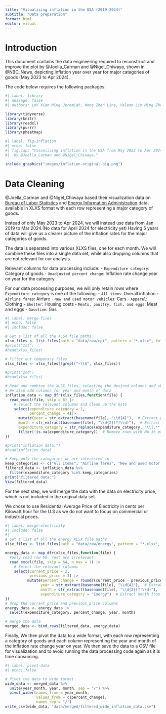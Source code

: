 ```yaml
---
title: "Visualising inflation in the USA (2019-2024)"
subtitle: "Data preparation"
format: html
editor: visual
---
```


# Introduction

This document contains the data engineering required to reconstruct and improve the plot by @Joella_Carman and @Nigel_Chiwaya, shown in @NBC_News, depicting inflation year over year for major categories of goods (May 2023 to Apr 2024).

The code below requires the following packages:

```r
#| label: library
#| message: false
#| authors: Loh Xian Ming Jeremiah, Wong Zhen Line, Veleon Lim Ming Zhe, Farah Binte Mohamed Tajudeen, Lim Xiang Wei Alex, Javier Ng Wei Cheng

library(tidyverse)
library(knitr)
library(readxl)
library(purrr)
library(pheatmap)

```

```r
#| label: fig-inflation
#| echo: false
#| fig.cap: "Visualising inflation in the USA from May 2023 to Apr 2024
#|  by @Joella_Carman and @Nigel_Chiwaya."

include_graphics("images/inflation-original-big.png")
```

# Data Cleaning

@Joella_Carman and @Nigel_Chiwaya based their visualization data on [Bureau of Labor Statistics](https://www.bls.gov/cpi/tables/supplemental-files/) and [Energy Information Administration](https://www.eia.gov/electricity/monthly/) data, available in XLXS format with each row representing a major category of goods.

Instead of only May 2023 to Apr 2024, we will instead use data from Jan 2019 to Mar 2024.(No data for April 2024 for electricity yet)
Having 5 years of data will give us a clearer picture of the inflation rates for the major categories of goods.

The data is separated into various XLXS files, one for each month. We will combine these files into a single data set, while also dropping columns that are not relevant for our analysis.

Relevant columns for data processing include: - `Expenditure category`: Category of goods - `Unadjusted percent change`: Inflation rate change year on year for the category

For our data processing purposes, we will only retain rows where `Expenditure category` is one of the following: - `All items`: Overall inflation - `Airline fares`: Airfare - `New and used motor vehicles`: Cars - `Apparel`: Clothing - `Shelter`: Housing costs - `Meats, poultry, fish, and eggs`: Meat and eggs - `Gasoline`: Gas


```r
#| label: merge-files
#| echo: false
#| include: false

# Get a list of all the XLSX file paths
xlsx_files <- list.files(path = "data/raw/cpi", pattern = "*.xlsx", full.names = TRUE)
#print("1st")
#head(xlsx_files)

# Filter out temporary files
xlsx_files <- xlsx_files[!grepl("~\\$", xlsx_files)]

#print("2nd")
#head(xlsx_files)

# Read and combine the XLSX files, selecting the desired columns and skipping rows
# We also add columns for year and month of data
inflation_data <- map_dfr(xlsx_files,function(file) { 
  read_excel(file, skip = 6) |>
    # Select the relevant columns and clean up the data
    select(expenditure_category = 2,
           percent_change = 4)|>
      mutate(year = str_extract(basename(file), "\\d{4}"),  # Extract year from file name
      month = str_extract(basename(file), "\\d{2}(?!\\d)"),  # Extract month from file name
      expenditure_category = str_replace(expenditure_category, "\\(.*", ""))|>  # Remove parentheses and text inside
      filter(!is.na(expenditure_category))  # Remove rows with NA in expenditure_category
})

#print("inflation data:")
#head(inflation_data)
```


```r

# Keep only the categories we are interested in
keep_categories <- c("All items", "Airline fares", "New and used motor vehicles", "Apparel", "Shelter", "Meats, poultry, fish, and eggs", "Gasoline ")
filtered_data <- inflation_data %>%
  filter(expenditure_category %in% keep_categories)
print("filtered data:")
View(filtered_data)
```

For the next step, we will merge the data with the data on electricity price, which is not included in the original data set.

We chose to use Residential Average Price of Electricity in cents per Kilowatt hour for the U.S as we do not want to focus on commercial or industrial prices.


```r
#| label: merge-electricity
#| include: false
#| 
# Get a list of all the energy XLSX file paths
xlsx_files <- list.files(path = "data/raw/energy", pattern = "*.xlsx", full.names = TRUE)

energy_data <- map_dfr(xlsx_files,function(file) { 
  #only read row 66, rest are irrelevant
  read_excel(file, skip = 64, n_max = 1) |>
    # Select the relevant columns
    select(current_price = 2,
           previous_price = 3) |>
          mutate(percent_change = round((current_price - previous_price) / previous_price * 100, 1),
                year = str_extract(basename(file), "\\d{4}"),  # Extract year from file name
                month = str_extract(basename(file), "\\d{2}(?!\\d)"),
                expenditure_category = "Energy")  # Extract month from file name |>
})
# drop the current_price and previous_price columns
energy_data <- energy_data |>
  select(expenditure_category, percent_change, year, month)

# merge the data
merged_data <- bind_rows(filtered_data, energy_data)

```
Finally, We then pivot the data to a wide format, with each row representing a category of goods and each column representing the year and month of the inflation rate change year on year.
We then save the data to a CSV file for visualization and to avoid running the data processing code again as it is time consuming.
```r
#| label: pivot-data
#| echo: false

# Pivot the data to wide format
wide_data <- merged_data %>%
  unite(year_month, year, month, sep = "/") %>%
  pivot_wider(names_from = year_month, 
              values_from = c(percent_change), 
              names_sep = "/")
write_csv(wide_data, "data/merged/filtered_wide_inflation_data.csv")
```



